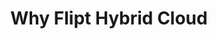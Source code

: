 ---
title: Why Flipt Hybrid Cloud
description: Discover the benefits of Flipt Hybrid Cloud and why it's the best choice for your organization
---